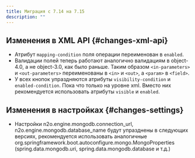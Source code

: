 ```yaml
---
title: Миграция с 7.14 на 7.15
description: ""
---
```


## Изменения в XML API {#changes-xml-api}

- Атрибут `mapping-condition` поля операции переименован в `enabled`.
- Валидации полей теперь работают аналогично валидациям в object-4.0, а не object-3.0, как было раньше.
Таким образом `<in-parameters>` и `<out-parameters>` переименованы в `<in>` и `<out>`, а `<param>` в `<field>`.
- У всех кнопок упраздняются атрибуты `visibility-condition` и `enabled-condition`.
Пока что только на уровне xml. Вместо них рекомендуется использовать атрибуты `visible` и `enabled`.

## Изменения в настройках {#changes-settings}

- Настройки n2o.engine.mongodb.connection_url, n2o.engine.mongodb.database_name будут упразднены в следующих версиях,
рекомендуется использовать аналогичные org.springframework.boot.autoconfigure.mongo.MongoProperties
(spring.data.mongodb.uri, spring.data.mongodb.database и т.д.)

